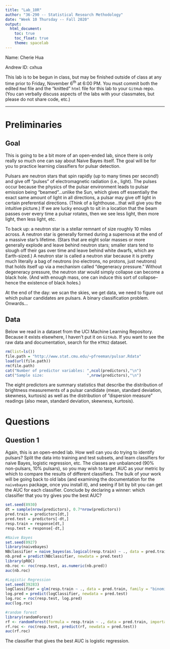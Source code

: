 ```yaml
---
title: "Lab_10R"
author: "36-290 -- Statistical Research Methodology"
date: "Week 10 Thursday -- Fall 2020"
output: 
  html_document:
    toc: true
    toc_float: true
    theme: spacelab
---
```


Name: Cherie Hua

Andrew ID: cxhua

This lab is to be begun in class, but may be finished outside of class at any time prior to Friday, November 6<sup>th</sup> at 6:00 PM. You must commit both the edited `Rmd` file and the "knitted" `html` file for this lab to your `GitHub` repo. (You can verbally discuss aspects of the labs with your classmates, but please do not share code, etc.)

---

# Preliminaries

## Goal

This is going to be a bit more of an open-ended lab, since there is only really so much one can say about Naive Bayes itself. The goal will be for you to practice learning classifiers for pulsar detection.

Pulsars are neutron stars that spin rapidly (up to many times per second!) and give off "pulses" of electromagnetic radiation (i.e., light). The pulses occur because the physics of the pulsar environment leads to pulsar emission being "beamed"...unlike the Sun, which gives off essentially the exact same amount of light in all directions, a pulsar may give off light in certain preferential directions. (Think of a lighthouse...that will give you the intuitive picture.) If we are lucky enough to sit in a location that the beam passes over every time a pulsar rotates, then we see less light, then more light, then less light, etc.

To back up: a neutron star is a stellar remnant of size roughly 10 miles across. A neutron star is generally formed during a supernova at the end of a massive star's lifetime. (Stars that are eight solar masses or more generally explode and leave behind neutron stars; smaller stars tend to slough off their gas over time and leave behind white dwarfs, which are Earth-sized.) A neutron star is called a neutron star because it is pretty much literally a bag of neutrons (no electrons, no protons, just neutrons) that holds itself up via a mechanism called "degeneracy pressure." Without degeneracy pressure, the neutron star would simply collapse can become a black hole. (And with enough mass, one can induce this sort of collapse--hence the existence of black holes.)

At the end of the day: we scan the skies, we get data, we need to figure out which pulsar candidates are pulsars. A binary classification problem. Onwards...

## Data

Below we read in a dataset from the UCI Machine Learning Repository. Because it exists elsewhere, I haven't put it on `GitHub`. If you want to see the raw data and documentation, search for the `HTRU2` dataset.
```r
rm(list=ls())
file.path = "http://www.stat.cmu.edu/~pfreeman/pulsar.Rdata"
load(url(file.path))
rm(file.path)
cat("Number of predictor variables: ",ncol(predictors),"\n")
cat("Sample size:                   ",nrow(predictors),"\n")
```
The eight predictors are summary statistics that describe the distribution of brightness measurements of a pulsar candidate (mean, standard deviation, skewness, kurtosis) as well as the distribution of "dispersion measure" readings (also mean, standard deviation, skewness, kurtosis).

# Questions

## Question 1

Again, this is an open-ended lab. How well can you do trying to identify pulsars? Split the data into training and test subsets, and learn classifiers for naive Bayes, logistic regression, etc. The classes are unbalanced (90% non-pulsars, 10% pulsars), so you may wish to target AUC as your metric by which to compare the results of different classifiers. The bulk of your work will be going back to old labs (and examining the documentation for the `naivebayes` package, once you install it), and seeing if bit by bit you can get the AUC for each classifier. Conclude by declaring a winner: which classifier that you try gives you the best AUC?
```r
set.seed(8930)
dt = sample(nrow(predictors), 0.7*nrow(predictors))
pred.train = predictors[dt,]
pred.test = predictors[-dt,]
resp.train = response[dt,]
resp.test = response[-dt,]
```

```r
#Naive Bayes
set.seed(0927)
library(naivebayes)
NBclassifier = naive_bayes(as.logical(resp.train) ~ ., data = pred.train)
nb.pred = predict(NBclassifier, newdata = pred.test)
library(pROC)
nb.roc <- roc(resp.test, as.numeric(nb.pred))
auc(nb.roc)
```

```r
#Logistic Regression
set.seed(39283)
logClassifier = glm(resp.train ~ ., data = pred.train, family = "binomial")
log.pred = predict(logClassifier, newdata = pred.test)
log.roc = roc(resp.test, log.pred)
auc(log.roc)
```

```r
#random forest
library(randomForest)
rf <- randomForest(formula = resp.train ~ ., data = pred.train, importance = TRUE)
rf.roc <- roc(resp.test, predict(rf, newdata = pred.test))
auc(rf.roc)
```
The classifier that gives the best AUC is logistic regression.